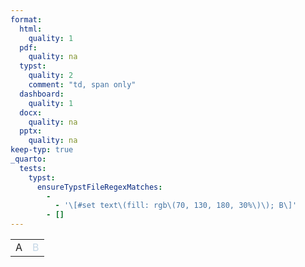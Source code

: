 ```yaml
---
format:
  html:
    quality: 1
  pdf:
    quality: na
  typst:
    quality: 2
    comment: "td, span only"
  dashboard:
    quality: 1
  docx:
    quality: na
  pptx:
    quality: na
keep-typ: true
_quarto:
  tests:
    typst:
      ensureTypstFileRegexMatches:
        -
          - '\[#set text\(fill: rgb\(70, 130, 180, 30%\)\); B\]'
        - []
---
```


```{=html}
<table>
    <tr><td>A</td><td style="color: rgb(70, 130, 180, 60%); opacity: 0.5">B</td></tr>
</table>
```

